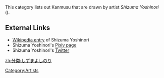 This category lists out Kanmusu that are drawn by artist ''Shizuma Yoshinori'' ({{lang|ja|しずまよしのり}}).

==External Links==
*[[Wikipedia:ja:しずまよしのり|Wikipedia entry]] of Shizuma Yoshinori {{ja icon}}
*Shizuma Yoshinori's [http://www.pixiv.net/member.php?id=141206 Pixiv page]
*Shizuma Yoshinori's [https://twitter.com/m_ars Twitter]
[[zh:分类:しずまよしのり]]
[[Category:Artists]]